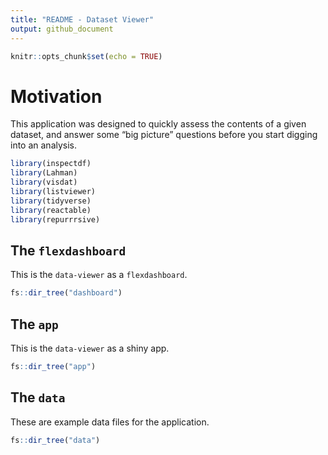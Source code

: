 ```yaml
---
title: "README - Dataset Viewer"
output: github_document
---
```


```r
knitr::opts_chunk$set(echo = TRUE)
```

# Motivation

This application was designed to quickly assess the contents of a given dataset, and answer some "big picture" questions before you start digging into an analysis. 

```r
library(inspectdf)
library(Lahman)
library(visdat)
library(listviewer)
library(tidyverse)
library(reactable)
library(repurrrsive)
```

## The `flexdashboard` 

This is the `data-viewer` as a `flexdashboard`.

```r
fs::dir_tree("dashboard")
```


## The `app`

This is the `data-viewer` as a shiny app.

```r
fs::dir_tree("app")
```


## The `data`

These are example data files for the application. 

```r
fs::dir_tree("data")
```

